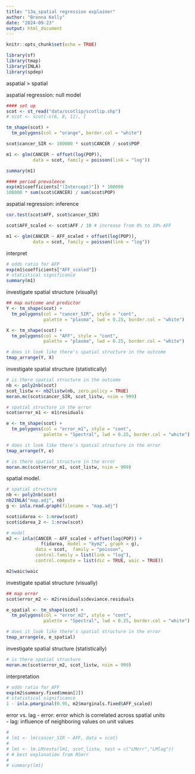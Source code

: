 ```yaml
---
title: "13a_spatial regression explainer"
author: "Brenna Kelly"
date: "2024-09-23"
output: html_document
---
```


```r
knitr::opts_chunk$set(echo = TRUE)
```

```r

library(sf)
library(tmap)
library(INLA)
library(spdep)

```

aspatial > spatial

aspatial regression: null model

```r

#### set up
scot <- st_read("data/scotlip/scotlip.shp")
# scot <- scot[-c(6, 8, 11), ]

tm_shape(scot) +
  tm_polygons(col = "orange", border.col = "white")

scot$cancer_SIR <- 100000 * scot$CANCER / scot$POP

m1 <- glm(CANCER ~ offset(log(POP)), 
          data = scot, family = poisson(link = "log"))

summary(m1)

#### period prevalence
exp(m1$coefficients["(Intercept)"]) * 100000
100000 * sum(scot$CANCER) / sum(scot$POP)

```

aspatial regression: inference

```r

cor.test(scot$AFF, scot$cancer_SIR)

scot$AFF_scaled <- scot$AFF / 10 # increase from 0% to 10% AFF

m1 <- glm(CANCER ~ AFF_scaled + offset(log(POP)), 
          data = scot, family = poisson(link = "log"))

```

interpret

```r

# odds ratio for AFF
exp(m1$coefficients["AFF_scaled"])
# statistical significance
summary(m1)

```

investigate spatial structure (visually)

```r

## map outcome and predictor
Y <- tm_shape(scot) +
  tm_polygons(col = "cancer_SIR", style = "cont", 
              palette = "plasma", lwd = 0.25, border.col = "white")

X <- tm_shape(scot) +
  tm_polygons(col = "AFF", style = "cont", 
              palette = "plasma", lwd = 0.25, border.col = "white")

# does it look like there's spatial structure in the outcome
tmap_arrange(Y, X)

```

investigate spatial structure (statistically)

```r

# is there spatial structure in the outcome
nb <- poly2nb(scot)
scot_listw <- nb2listw(nb, zero.policy = TRUE)
moran.mc(scot$cancer_SIR, scot_listw, nsim = 999)

# spatial structure in the error
scot$error_m1 <- m1$residuals

e <- tm_shape(scot) +
  tm_polygons(col = "error_m1", style = "cont", 
              palette = "Spectral", lwd = 0.25, border.col = "white")

# does it look like there's spatial structure in the error
tmap_arrange(Y, e)

# is there spatial structure in the error
moran.mc(scot$error_m1, scot_listw, nsim = 999)

```

spatial model.

```r

# spatial structure
nb <- poly2nb(scot)
nb2INLA("map.adj", nb)
g <- inla.read.graph(filename = "map.adj")

scot$idarea <- 1:nrow(scot)
scot$idarea_2 <- 1:nrow(scot)

# model
m2 <- inla(CANCER ~ AFF_scaled + offset(log(POP)) +
             f(idarea, model = "bym2", graph = g), 
           data = scot,  family = "poisson", 
           control.family = list(link = "log"),
           control.compute = list(dic = TRUE, waic = TRUE))

m2$waic$waic

```

investigate spatial structure (visually)

```r

## map error
scot$error_m2 <- m2$residuals$deviance.residuals

e_spatial <- tm_shape(scot) +
  tm_polygons(col = "error_m2", style = "cont", 
              palette = "Spectral", lwd = 0.25, border.col = "white")

# does it look like there's spatial structure in the error
tmap_arrange(e, e_spatial)

```

investigate spatial structure (statistically)

```r

# is there spatial structure
moran.mc(scot$error_m2, scot_listw, nsim = 999)

```

interpretation

```r

# odds ratio for AFF
exp(m2$summary.fixed$mean[2])
# statistical significance
1 - inla.pmarginal(0.95, m2$marginals.fixed$AFF_scaled)

```

error vs. lag
-  error: error which is correlated across spatial units  
-  lag: influence of neighboring values on unit values  

```r
# 
# lm1 <- lm(cancer_SIR ~ AFF, data = scot)
# 
# lmt <- lm.LMtests(lm1, scot_listw, test = c("LMerr","LMlag"))
# # best explanation from RSerr
# 
# summary(lmt)

```



